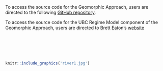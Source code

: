 <br>
<br>
<br>
<br>


To access the source code for the Geomorphic Approach, users are directed to the following [GitHub repository](https://github.com/SGronsdahl/GeomorphicApproach). 

To access the source code for the UBC Regime Model component of the Geomorphic Approach, users are directed to Brett Eaton's [website](https://blogs.ubc.ca/beaton/working-code/)


<br>
<br>
<br>
<br>


```r
knitr::include_graphics('river1.jpg') 
```
